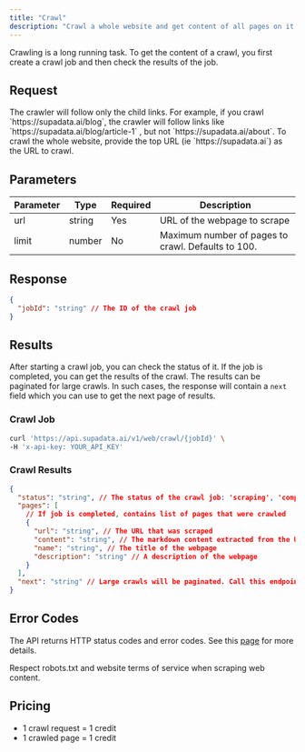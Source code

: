 ```yaml
---
title: "Crawl"
description: "Crawl a whole website and get content of all pages on it."
---
```



Crawling is a long running task. To get the content of a crawl, you first create a crawl job and then check the results of the job.

## Request

<CodeGroup>
  <CrawlNode />
  <CrawlPython />
  <CrawlCURL />
</CodeGroup>

<Info>
  The crawler will follow only the child links. For example, if you crawl
  `https://supadata.ai/blog`, the crawler will follow links like
  `https://supadata.ai/blog/article-1` , but not `https://supadata.ai/about`. To
  crawl the whole website, provide the top URL (ie `https://supadata.ai`) as the
  URL to crawl.
</Info>

## Parameters

| Parameter | Type   | Required | Description                                        |
| --------- | ------ | -------- | -------------------------------------------------- |
| url       | string | Yes      | URL of the webpage to scrape                       |
| limit     | number | No       | Maximum number of pages to crawl. Defaults to 100. |

## Response

```json
{
  "jobId": "string" // The ID of the crawl job
}
```

## Results

After starting a crawl job, you can check the status of it. If the job is completed, you can get the results of the crawl.
The results can be paginated for large crawls. In such cases, the response will contain a `next` field which you can use to get the next page of results.

### Crawl Job

```bash
curl 'https://api.supadata.ai/v1/web/crawl/{jobId}' \
-H 'x-api-key: YOUR_API_KEY'
```

### Crawl Results

```json
{
  "status": "string", // The status of the crawl job: 'scraping', 'completed', 'failed' or 'cancelled'
  "pages": [
    // If job is completed, contains list of pages that were crawled
    {
      "url": "string", // The URL that was scraped
      "content": "string", // The markdown content extracted from the URL
      "name": "string", // The title of the webpage
      "description": "string" // A description of the webpage
    }
  ],
  "next": "string" // Large crawls will be paginated. Call this endpoint to get the next page of results
}
```

## Error Codes

The API returns HTTP status codes and error codes. See this [page](/documentation/errors) for more details.

<Info>
  Respect robots.txt and website terms of service when scraping web content.
</Info>

## Pricing

- 1 crawl request = 1 credit
- 1 crawled page = 1 credit
